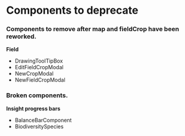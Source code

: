 

<Meta title="Docs/components to deprecate" />

# Components to deprecate

### Components to remove after map and fieldCrop have been reworked.

**Field**
- DrawingToolTipBox
- EditFieldCropModal
- NewCropModal
- NewFieldCropModal

### Broken components.

**Insight progress bars**
- BalanceBarComponent
- BiodiversitySpecies


